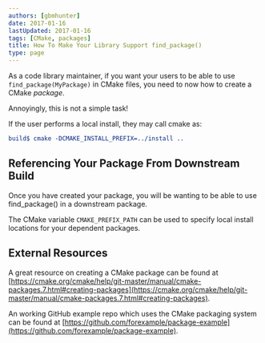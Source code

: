 ```yaml
---
authors: [gbmhunter]
date: 2017-01-16
lastUpdated: 2017-01-16
tags: [CMake, packages]
title: How To Make Your Library Support find_package()
type: page
---
```


As a code library maintainer, if you want your users to be able to use `find_package(MyPackage)` in CMake files, you need to now how to create a CMake _package_.

Annoyingly, this is not a simple task!

If the user performs a local install, they may call cmake as:

```cmake
build$ cmake -DCMAKE_INSTALL_PREFIX=../install ..
```

## Referencing Your Package From Downstream Build

Once you have created your package, you will be wanting to be able to use find_package() in a downstream package.

The CMake variable `CMAKE_PREFIX_PATH` can be used to specify local install locations for your dependent packages.

## External Resources

A great resource on creating a CMake package can be found at [https://cmake.org/cmake/help/git-master/manual/cmake-packages.7.html#creating-packages](https://cmake.org/cmake/help/git-master/manual/cmake-packages.7.html#creating-packages).

An working GitHub example repo which uses the CMake packaging system can be found at [https://github.com/forexample/package-example](https://github.com/forexample/package-example).
